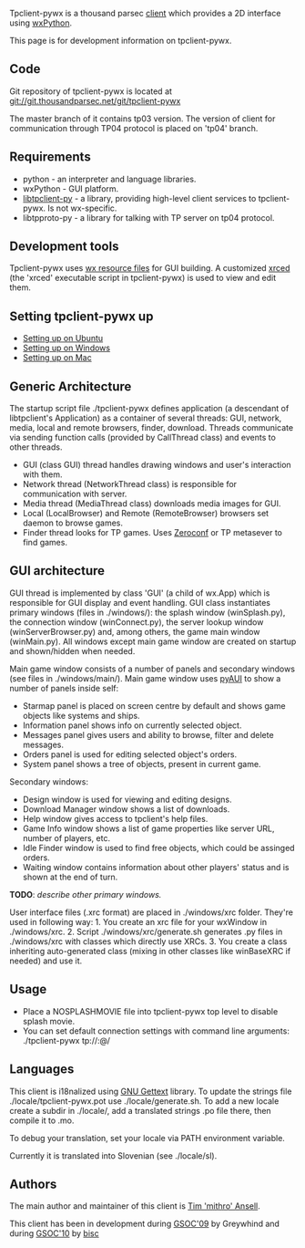 Tpclient-pywx is a thousand parsec [[Clients|client]] which provides a 2D interface using [http://www.wxpython.org wxPython].

This page is for development information on tpclient-pywx.

== Code == 

Git repository of tpclient-pywx is located at git://git.thousandparsec.net/git/tpclient-pywx

The master branch of it contains tp03 version. The version of client for communication through TP04 protocol is placed on 'tp04' branch.

== Requirements ==

* python - an interpreter and language libraries.
* wxPython - GUI platform.
* [[Libtpclient Help|libtpclient-py]] - a library, providing high-level client services to tpclient-pywx. Is not wx-specific.
* libtpproto-py - a library for talking with TP server on tp04 protocol.

== Development tools==

Tpclient-pywx uses [http://wiki.wxwidgets.org/Resource_Files wx resource files] for GUI building. A customized [http://xrced.sourceforge.net/ xrced] (the 'xrced' executable script in tpclient-pywx) is used to view and edit them. 

== Setting tpclient-pywx up ==

* [[Ubuntu Setup|Setting up on Ubuntu]]
* [[Win Setup|Setting up on Windows]]
* [[Mac Setup|Setting up on Mac]]

== Generic Architecture ==

The startup script file ./tpclient-pywx defines application (a descendant of libtpclient's Application) as a container of several threads: GUI, network, media, local and remote browsers, finder, download. Threads communicate via sending function calls (provided by CallThread class) and events to other threads.

* GUI (class GUI) thread handles drawing windows and user's interaction with them.
* Network thread (NetworkThread class) is responsible for communication with server.
* Media thread (MediaThread class) downloads media images for GUI.
* Local (LocalBrowser) and Remote (RemoteBrowser)  browsers set daemon to browse games.
* Finder thread looks for TP games. Uses [http://www.zeroconf.org/ Zeroconf] or TP metasever to find games.

== GUI architecture ==

GUI thread is implemented by class 'GUI' (a child of wx.App) which is responsible for GUI display and event handling. GUI class instantiates primary windows (files in ./windows/): the splash window (winSplash.py), the connection window (winConnect.py), the server lookup window (winServerBrowser.py) and, among others, the game main window (winMain.py). All windows except main game window are created on startup and shown/hidden when needed. 

Main game window consists of a number of panels and secondary windows (see files in ./windows/main/). 
Main game window uses [http://xoomer.virgilio.it/infinity77/main/freeware.html pyAUI] to show a number of panels inside self: 
* Starmap panel is placed on screen centre by default and shows game objects like systems and ships.
* Information panel shows info on currently selected object.
* Messages panel gives users and ability to browse, filter and delete messages.
* Orders panel is used for editing selected object's orders.
* System panel shows a tree of objects, present in current game.

Secondary windows: 
* Design window is used for viewing and editing designs.
* Download Manager window shows a list of downloads.
* Help window gives access to tpclient's help files.
* Game Info window shows a list of game properties like server URL, number of players, etc.
* Idle Finder window is used to find free objects, which could be assinged orders.
* Waiting window contains information about other players' status and is shown at the end of turn.

'''TODO''': ''describe other primary windows.''

User interface files (.xrc format) are placed in ./windows/xrc folder. They're used in following way:
1. You create an xrc file for your wxWindow in ./windows/xrc.
2. Script ./windows/xrc/generate.sh generates .py files in ./windows/xrc with classes which directly use XRCs.
3. You create a class inheriting auto-generated class (mixing in other classes like winBaseXRC if needed) and use it.

== Usage ==

* Place a NOSPLASHMOVIE file into tpclient-pywx top level to disable splash movie.
* You can set default connection settings with command line arguments: 	./tpclient-pywx tp://<username>:<password>@<server>/<game>

== Languages ==

This client is i18nalized using [http://en.wikipedia.org/wiki/GNU_gettext GNU Gettext] library. 
To update the strings file ./locale/tpclient-pywx.pot use ./locale/generate.sh.
To add a new locale create a subdir in ./locale/, add a translated strings .po file there, then compile it to .mo.
  
To debug your translation, set your locale via PATH environment variable.

Currently it is translated into Slovenian (see ./locale/sl).

== Authors ==

The main author and maintainer of this client is [mailto:mithro@mithis.com Tim 'mithro' Ansell].

This client has been in development during [http://greywhind.wordpress.com/2009/08/19/gsoc-2009-final-report/ GSOC'09] by Greywhind and during [[Google Summer of Code/Proposals2010/bisc proposal | GSOC'10]] by [mailto:ruchkin.ivan@gmail.com bisc]
